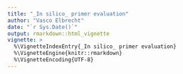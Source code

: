 ```yaml
---
title: "_In silico_ primer evaluation"
author: "Vasco Elbrecht"
date: "`r Sys.Date()`"
output: rmarkdown::html_vignette
vignette: >
  %\VignetteIndexEntry{_In silico_ primer evaluation}
  %\VignetteEngine{knitr::rmarkdown}
  %\VignetteEncoding{UTF-8}
---
```

















